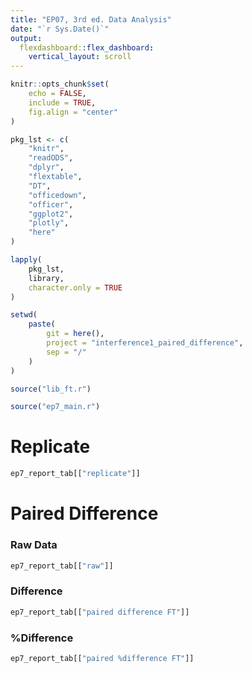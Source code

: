 ```yaml
---
title: "EP07, 3rd ed. Data Analysis"
date: "`r Sys.Date()`"
output: 
  flexdashboard::flex_dashboard:
    vertical_layout: scroll
---
```


```r
knitr::opts_chunk$set(
    echo = FALSE,
    include = TRUE,
    fig.align = "center"
)
```

```r
pkg_lst <- c(
    "knitr",
    "readODS",
    "dplyr",
    "flextable",
    "DT",
    "officedown",
    "officer",
    "ggplot2",
    "plotly",
    "here"
)

lapply(
    pkg_lst,
    library,
    character.only = TRUE
)

setwd(
    paste(
        git = here(),
        project = "interference1_paired_difference",
        sep = "/"
    )
)

source("lib_ft.r")
```

```r
source("ep7_main.r")
```

Replicate
================

```r
ep7_report_tab[["replicate"]]
```

Paired Difference
================

### Raw Data

```r
ep7_report_tab[["raw"]]
```

### Difference

```r
ep7_report_tab[["paired difference FT"]]
```

### %Difference

```r
ep7_report_tab[["paired %difference FT"]]
```